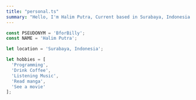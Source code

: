 ```yaml
---
title: "personal.ts"
summary: "Hello, I'm Halim Putra, Current based in Surabaya, Indonesia. Programming, drinking coffee, sleeping, reading manga, and watching a movie are my soul mates. Explore my interesting world!"
---
```


```ts
const PSEUDONYM = 'BforBilly';
const NAME = 'Halim Putra';

let location = 'Surabaya, Indonesia';

let hobbies = [
  'Programming',
  'Drink Coffee',
  'Listening Music',
  'Read manga',
  'See a movie'
];
```
